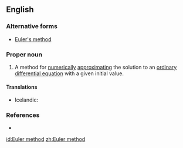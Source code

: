 ==English==

===Alternative forms===
*[[Euler's method]]

===Proper noun===
{{en-proper noun|sg=[[Euler]] [[method]]}}

# {{context|differential equations}} A method for [[numerically]] [[approximating]] the solution to an [[ordinary differential equation]] with a given initial value.

====Translations====
* Icelandic: {{t-|is|Euler-aðferð|f}}

===References===
*{{pedialite}}

[[id:Euler method]]
[[zh:Euler method]]